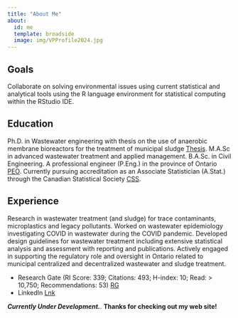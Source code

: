 ```yaml
---
title: "About Me"
about:
  id: me
  template: broadside
  image: img/VPProfile2024.jpg
---
```


:::{#me}

## Goals

Collaborate on solving environmental issues using current statistical and analytical tools using the R language environment for statistical computing within the RStudio IDE.

## Education

Ph.D. in Wastewater engineering with thesis on the use of anaerobic membrane bioreactors for the treatment of municipal sludge [Thesis](). M.A.Sc in advanced wastewater treatment and applied management. B.A.Sc. in Civil Engineering. A professional engineer (P.Eng.) in the province of Ontario [PEO](https://www.peo.on.ca/). Currently pursuing accreditation as an Associate Statistician (A.Stat.) through the Canadian Statistical Society [CSS](https://ssc.ca/en).

## Experience

Research in wastewater treatment (and sludge) for trace contaminants, microplastics and legacy pollutants. Worked on wastewater epidemiology investigating COVID in wastewater during the COVID pandemic. Developed design guidelines for wastewater treatment including extensive statistical analysis and assessment with reporting and publications. Actively engaged in supporting the regulatory role and oversight in Ontario related to municipal centralized and decentralized wastewater and sludge treatment.

*   Research Gate (RI Score: 339; Citations: 493; H-index: 10; Read: > 10,750; Recommendations: 53) [RG](https://www.researchgate.net/profile/Vince-Pileggi)
*   LinkedIn [Lnk](https://www.linkedin.com/feed/)


:::

***Currently Under Development.***. **Thanks for checking out my web site!**
